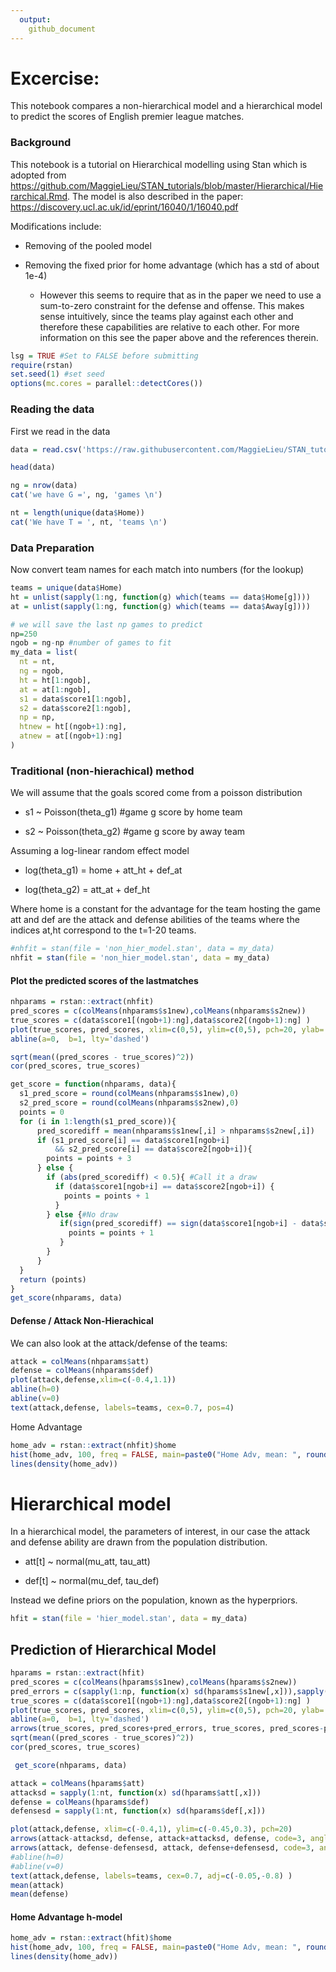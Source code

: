 ```yaml
---
  output:
    github_document
---
```


# Excercise:

This notebook compares a non-hierarchical model and a hierarchical model to predict the scores of English premier league matches.

### Background

This notebook is a tutorial on Hierarchical modelling using Stan which is adopted from <https://github.com/MaggieLieu/STAN_tutorials/blob/master/Hierarchical/Hierarchical.Rmd>. The model is also described in the paper: <https://discovery.ucl.ac.uk/id/eprint/16040/1/16040.pdf>

Modifications include:

-   Removing of the pooled model

-   Removing the fixed prior for home advantage (which has a std of about 1e-4)

    -   However this seems to require that as in the paper we need to use a sum-to-zero constraint for the defense and offense. This makes sense intuitively, since the teams play against each other and therefore these capabilities are relative to each other. For more information on this see the paper above and the references therein.

```r
lsg = TRUE #Set to FALSE before submitting
require(rstan)
set.seed(1) #set seed 
options(mc.cores = parallel::detectCores())
```

### Reading the data

First we read in the data

```r
data = read.csv('https://raw.githubusercontent.com/MaggieLieu/STAN_tutorials/master/Hierarchical/premiereleague.csv',col.names = c('Home','score1', 'score2', 'Away'), stringsAsFactors = FALSE)
```

```r
head(data)
```

```r
ng = nrow(data)
cat('we have G =', ng, 'games \n')
```

```r
nt = length(unique(data$Home))
cat('We have T = ', nt, 'teams \n')
```

### Data Preparation

Now convert team names for each match into numbers (for the lookup)

```r
teams = unique(data$Home)
ht = unlist(sapply(1:ng, function(g) which(teams == data$Home[g])))
at = unlist(sapply(1:ng, function(g) which(teams == data$Away[g])))
```

```r
# we will save the last np games to predict
np=250
ngob = ng-np #number of games to fit
my_data = list(
  nt = nt, 
  ng = ngob,
  ht = ht[1:ngob], 
  at = at[1:ngob], 
  s1 = data$score1[1:ngob],
  s2 = data$score2[1:ngob],
  np = np,
  htnew = ht[(ngob+1):ng],
  atnew = at[(ngob+1):ng]
)
```

### Traditional (non-hierachical) method

We will assume that the goals scored come from a poisson distribution

-   s1 \~ Poisson(theta_g1) #game g score by home team

-   s2 \~ Poisson(theta_g2) #game g score by away team

Assuming a log-linear random effect model

-   log(theta_g1) = home + att_ht + def_at

-   log(theta_g2) = att_at + def_ht

Where home is a constant for the advantage for the team hosting the game att and def are the attack and defense abilities of the teams where the indices at,ht correspond to the t=1-20 teams.

```r
#nhfit = stan(file = 'non_hier_model.stan', data = my_data)
nhfit = stan(file = 'non_hier_model.stan', data = my_data)
```

#### Plot the predicted scores of the lastmatches

```r
nhparams = rstan::extract(nhfit)
pred_scores = c(colMeans(nhparams$s1new),colMeans(nhparams$s2new))
true_scores = c(data$score1[(ngob+1):ng],data$score2[(ngob+1):ng] )
plot(true_scores, pred_scores, xlim=c(0,5), ylim=c(0,5), pch=20, ylab='predicted scores', xlab='true scores')
abline(a=0,  b=1, lty='dashed')

sqrt(mean((pred_scores - true_scores)^2))
cor(pred_scores, true_scores)
```

```r
get_score = function(nhparams, data){
  s1_pred_score = round(colMeans(nhparams$s1new),0)
  s2_pred_score = round(colMeans(nhparams$s2new),0)
  points = 0
  for (i in 1:length(s1_pred_score)){
      pred_scorediff = mean(nhparams$s1new[,i] > nhparams$s2new[,i])
      if (s1_pred_score[i] == data$score1[ngob+i]
          && s2_pred_score[i] == data$score2[ngob+i]){
        points = points + 3
      } else {
        if (abs(pred_scorediff) < 0.5){ #Call it a draw
          if (data$score1[ngob+i] == data$score2[ngob+i]) {
            points = points + 1
          }
        } else {#No draw
           if(sign(pred_scorediff) == sign(data$score1[ngob+i] - data$score2[ngob+i])){
             points = points + 1
           }
        }
      } 
  }
  return (points)
}
get_score(nhparams, data)
```

#### Defense / Attack Non-Hierachical

We can also look at the attack/defense of the teams:

```r
attack = colMeans(nhparams$att)
defense = colMeans(nhparams$def)
plot(attack,defense,xlim=c(-0.4,1.1))
abline(h=0)
abline(v=0)
text(attack,defense, labels=teams, cex=0.7, pos=4)
```

Home Advantage

```r
home_adv = rstan::extract(nhfit)$home
hist(home_adv, 100, freq = FALSE, main=paste0("Home Adv, mean: ", round(mean(home_adv),2)))
lines(density(home_adv))
```

# Hierarchical model

In a hierarchical model, the parameters of interest, in our case the attack and defense ability are drawn from the population distribution.

-   att[t] \~ normal(mu_att, tau_att)

-   def[t] \~ normal(mu_def, tau_def)

Instead we define priors on the population, known as the hyperpriors.

```r
hfit = stan(file = 'hier_model.stan', data = my_data)
```

## Prediction of Hierarchical Model

```r
hparams = rstan::extract(hfit)
pred_scores = c(colMeans(hparams$s1new),colMeans(hparams$s2new))
pred_errors = c(sapply(1:np, function(x) sd(hparams$s1new[,x])),sapply(1:np, function(x) sd(hparams$s1new[,x])))
true_scores = c(data$score1[(ngob+1):ng],data$score2[(ngob+1):ng] )
plot(true_scores, pred_scores, xlim=c(0,5), ylim=c(0,5), pch=20, ylab='predicted scores', xlab='true scores')
abline(a=0,  b=1, lty='dashed')
arrows(true_scores, pred_scores+pred_errors, true_scores, pred_scores-pred_errors, length = 0.05, angle = 90, code = 3, rgb(0,0,0,0.3))
sqrt(mean((pred_scores - true_scores)^2))
cor(pred_scores, true_scores)
```

```r
 get_score(nhparams, data)
```

```r
attack = colMeans(hparams$att)
attacksd = sapply(1:nt, function(x) sd(hparams$att[,x]))
defense = colMeans(hparams$def)
defensesd = sapply(1:nt, function(x) sd(hparams$def[,x]))

plot(attack,defense, xlim=c(-0.4,1), ylim=c(-0.45,0.3), pch=20)
arrows(attack-attacksd, defense, attack+attacksd, defense, code=3, angle = 90, length = 0.04, col=rgb(0,0,0,0.2))
arrows(attack, defense-defensesd, attack, defense+defensesd, code=3, angle = 90, length = 0.04,col=rgb(0,0,0,0.2))
#abline(h=0)
#abline(v=0)
text(attack,defense, labels=teams, cex=0.7, adj=c(-0.05,-0.8) )
mean(attack)
mean(defense)
```

#### Home Advantage h-model

```r
home_adv = rstan::extract(hfit)$home
hist(home_adv, 100, freq = FALSE, main=paste0("Home Adv, mean: ", round(mean(home_adv),2)))
lines(density(home_adv))
```




